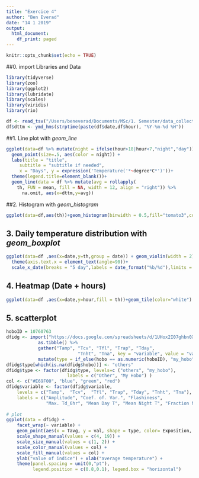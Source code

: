 ```yaml
---
title: "Exercice 4"
author: "Ben Everad"
date: "14 1 2019"
output:
  html_document:
    df_print: paged
---
```


```r
knitr::opts_chunk$set(echo = TRUE)
```

##0. import Libraries and Data
```r
library(tidyverse)
library(zoo)
library(ggplot2)
library(lubridate)
library(scales)
library(viridis)
library(rio)

df <- read_tsv("/Users/beneverad/Documents/MSc/1. Semester/data_collection_storage/Data/qc_hourly.tsv")
df$dttm <- ymd_hms(strptime(paste(df$date,df$hour), "%Y-%m-%d %H"))
```

##1. Line plot with *geom_line*
```r
ggplot(data=df %>% mutate(night = ifelse(hour>18|hour<7,"night","day")),aes(x=dttm,y=th)) +
  geom_point(size=.5, aes(color = night)) + 
  labs(title = "title",
     subtitle = "subtitle if needed",
     x = "Days", y = expression('Temperature('*~degree*C*')'))+
  theme(legend.title=element_blank())+
  geom_line(data = df %>% mutate(avg = rollapply(
    th, FUN = mean, fill = NA, width = 12, align = "right")) %>%
      na.omit, aes(x=dttm,y=avg))
```
##2. Histogram with *geom_histogram*

```r
ggplot(data=df,aes(th))+geom_histogram(binwidth = 0.5,fill="tomato3",color="turquoise3")
```
## 3. Daily temperature distribution with *geom_boxplot*
```r
ggplot(data=df ,aes(x=date,y=th,group = date)) + geom_violin(width = 2)+
  theme(axis.text.x = element_text(angle=90))+
  scale_x_date(breaks = "5 day",labels = date_format("%b/%d"),limits = c(min(df$date)-1,max(df$date)+1)) 
```

## 4. Heatmap (Date + hours)

```r
ggplot(data=df ,aes(x=date,y=hour,fill = th))+geom_tile(color="white") + scale_fill_viridis_c(option = "plasma")
```

## 5. scatterplot
```r
hoboID = 10760763
dfidg <- import("https://docs.google.com/spreadsheets/d/1UHox2I07ghbn0XL8W8j6Rwpewl625vPnnqodUE2Eq8M/edit#gid=1013859678") %>% 
            as.tibble() %>% 
            gather("Tamp", "Tcv", "Tfl", "Trap", "Tday", 
                           "Tnht", "Tna", key = "variable", value = "val") %>%
            mutate(type = if_else(hobo == as.numeric(hoboID), "my_hobo", "others"))
dfidg$type[which(is.na(dfidg$hobo))] <- "others"
dfidg$type <- factor(dfidg$type, levels=c ("others", "my_hobo"), 
                       labels = c("Other", "My Hobo") )
col <- c("#E69F00", "blue", "green", "red")
dfidg$variable <- factor(dfidg$variable,
    levels = c("Tamp",  "Tcv",  "Tfl", "Trap", "Tday", "Tnht", "Tna"),
    labels = c("Amplitude", "Coef. of. Var.", "Flashiness",
               "Max. Td_6hr", "Mean Day T", "Mean Night T", "Fraction NAs"))
  
# plot
ggplot(data = dfidg) + 
    facet_wrap(~ variable) +
    geom_point(aes(x = Tavg, y = val, shape = type, color= Exposition, fill = Exposition, size = type)) + 
    scale_shape_manual(values = c(4, 19)) +
    scale_size_manual(values = c(1, 2)) +
    scale_color_manual(values = col) +
    scale_fill_manual(values = col) +
    ylab("value of indice") + xlab("average temperature") +
    theme(panel.spacing = unit(0,"pt"),
          legend.position = c(0.8,0.1), legend.box = "horizontal")
```



